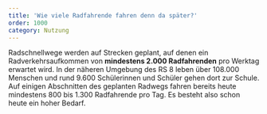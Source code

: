 ```yaml
---
title: 'Wie viele Radfahrende fahren denn da später?'
order: 1000
category: Nutzung
---
```


Radschnellwege werden auf Strecken geplant, auf denen ein Radverkehrsaufkommen von **mindestens 2.000 Radfahrenden** pro Werktag erwartet wird. In der näheren Umgebung des RS 8 leben über 108.000 Menschen und rund 9.600 Schülerinnen und Schüler gehen dort zur Schule. Auf einigen Abschnitten des geplanten Radwegs fahren bereits heute mindestens 800 bis 1.300 Radfahrende pro Tag. Es besteht also schon heute ein hoher Bedarf.
